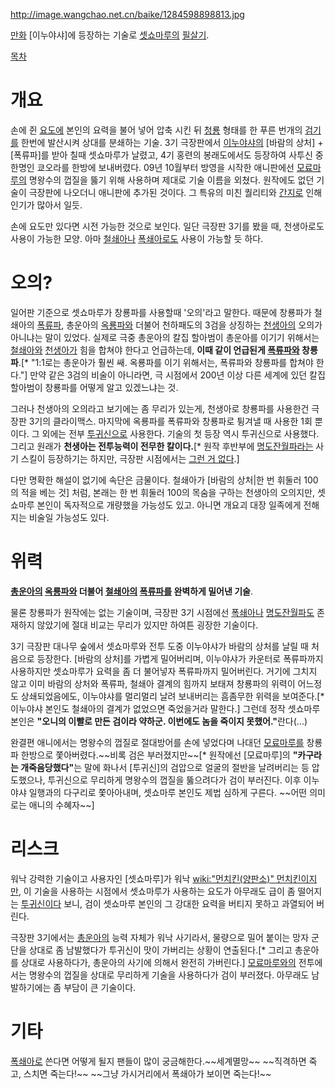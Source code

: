 '''{{{+1 蒼龍破(そうりゅうは)}}}'''

http://image.wangchao.net.cn/baike/1284598898813.jpg

[[만화]] [이누야샤]에 등장하는 기술로 [[셋쇼마루]]의 [[필살기]].

[[목차]]

= 개요 =
손에 쥔 [[요도]]에 본인의 요력을 불어 넣어 압축 시킨 뒤 [[청룡]] 형태를 한 푸른 번개의 [[검기]]를 한번에 발산시켜 상대를 분쇄하는 기술. 3기 극장판에서 [[이누야샤(등장인물)|이누야샤]]의 [바람의 상처] + [폭류파]를 받아 칠때 셋쇼마루가 날렸고, 4기 홍련의 봉래도에서도 등장하여 사투신 중 한명인 쿄오라를 한방에 보내버렸다. 09년 10월부터 방영을 시작한 애니판에선 [[모료마루]]의 명왕수의 껍질을 뚫기 위해 사용하며 제대로 기술 이름을 외쳤다. 원작에도 없던 기술이 극장판에 나오더니 애니판에 추가된 것이다. 그 특유의 미친 퀄리티와 [[간지]]로 인해 인기가 많아서 일듯.

손에 요도만 있다면 시전 가능한 것으로 보인다. 일단 극장판 3기를 봤을 때, 천생아로도 사용이 가능한 모양. 아마 [[철쇄아]]나 [[폭쇄아]]로도 사용이 가능할 듯 하다.

= 오의? =
일어판 기준으로 셋쇼마루가 창룡파를 사용할때 '오의'라고 말한다. 때문에 창룡파가 철쇄아의 [[폭류파]], 총운아의 [[옥룡파]]와 더불어 천하패도의 3검을 상징하는 [[천생아]]의 오의가 아니냐는 말이 있었다. 실제로 극중 총운아의 칼집 할아범이 총운아를 이기기 위해서는 [[철쇄아]]와 [[천생아]]가 힘을 합쳐야 한다고 언급하는데, '''이때 같이 언급된게 [[폭류파]]와 창룡파'''.[* "1:1로는 총운아가 훨씬 쌔. 옥룡파를 이기 위해서는, 폭류파와 창룡파를 합쳐야 한다."] 만약 같은 3검의 비술이 아니라면, 극 시점에서 200년 이상 다른 세계에 있던 칼집 할아범이 창룡파를 어떻게 알고 있겠느냐는 것.

그러나 천생아의 오의라고 보기에는 좀 무리가 있는게, 천생아로 창룡파를 사용한건 극장판 3기의 클라이맥스. 마지막에 옥룡파를 폭류파와 창룡파로 튕겨낼 때 사용한 1회 뿐이다. 그 외에는 전부 [[투귀신]]으로 사용한다. 기술의 첫 등장 역시 투귀신으로 사용했다. 그리고 원래가 '''천생아는 전투능력이 전무한 칼이다.'''[* 원작 후반부에 [[명도잔월파]]라는 사기 스킬이 등장하기는 하지만, 극장판 시점에서는 [[그런 거 없다]].]

다만 명확한 해설이 없기에 속단은 금물이다. 철쇄아가 [바람의 상처|한 번 휘둘러 100의 적을 베는 것] 처럼, 본래는 한 번 휘둘러 100의 목숨을 구하는 천생아의 오의지만, 셋쇼마루 본인이 독자적으로 개량했을 가능성도 있고. 아니면 개요괴 대장 일족에게 전해지는 비술일 가능성도 있다.

= 위력 =
'''[[총운아]]의 [[옥룡파]]와 더불어 [[철쇄아]]의 [[폭류파]]를 완벽하게 밀어낸 기술'''. 

물론 창룡파가 원작에는 없는 기술이며, 극장판 3기 시점에선 [[폭쇄아]]나 [[명도잔월파]]도 존재하지 않았기에 절대 비교는 무리가 있지만 하여튼 굉장한 기술이다. 

3기 극장판 대나무 숲에서 셋쇼마루와 전투 도중 이누야샤가 바람의 상처를 날릴 때 처음으로 등장한다. [바람의 상처]를 가볍게 밀어버리며, 이누야샤가 카운터로 폭류파까지 사용하지만 셋쇼마루가 요력을 좀 더 불어넣자 폭류파까지 밀어버린다. 거기에 그치지 않고 이미 바람의 상처와 폭류파, 철쇄아 결계의 힘까지 보태져 창룡파의 위력이 어느정도 상쇄되었음에도, 이누야샤를 멀리멀리 날려 보내버리는 흠좀무한 위력을 보여준다.[* 이누야샤 본인도 철쇄아의 결계가 없었으면 죽었을거라 말한다.] 그런데 정작 셋쇼마루 본인은 '''"오니의 이빨로 만든 검이라 약하군. 이번에도 놈을 죽이지 못했어."'''란다(...)

완결편 애니에서는 명왕수의 껍질로 절대방어를 손에 넣었다며 나대던 [[모료마루]]를 창룡파 한방으로 쫓아버렸다.~~비록 검은 부러졌지만~~[* 원작에선 [모료마루]의 '''"카구라는 개죽음당했다"'''는 말에 화나서 [투귀신]의 검압으로 얼굴의 절반을 날려버리는 등 압도했으나, 투귀신으로 무리하게 명왕수의 껍질을 뚫으려다가 검이 부러진다. 이후 이누야샤 일행과의 다구리로 쫓아아내며, 셋쇼마루 본인도 제법 심하게 구른다. ~~어떤 의미로는 애니의 수혜자~~]
= 리스크 =
워낙 강력한 기술이고 사용자인 [셋쇼마루]가 워낙 [[wiki:"먼치킨(양판소)" 먼치킨]]이지만, 이 기술을 사용하는 시점에서 셋쇼마루가 사용하는 요도가 아무래도 급이 좀 떨어지는 [[투귀신]]이다 보니, 검이 셋쇼마루 본인의 그 강대한 요력을 버티지 못하고 과열되어 버린다.

극장판 3기에서는 [[총운아]]의 능력 자체가 워낙 사기라서, 물량으로 밀어 붙이는 망자 군단을 상대로 좀 남발했다가 투귀신이 맛이 가버리는 상황이 연출된다.[* 그리고 총운아를 상대로 사용하다가, 총운아의 사기에 의해서 완전히 가버린다.] [[모료마루]]와의 전투에서는 명왕수의 껍질을 상대로 무리하게 기술을 사용하다가 검이 부러졌다. 아무래도 남발하기에는 좀 부담이 큰 기술이다.

= 기타 =
[[폭쇄아]]로 쓴다면 어떻게 될지 팬들이 많이 궁금해한다.~~세계멸망~~ ~~직격하면 죽고, 스치면 죽는다!~~ ~~그냥 가시거리에서 폭쇄아가 보이면 죽는다!~~
